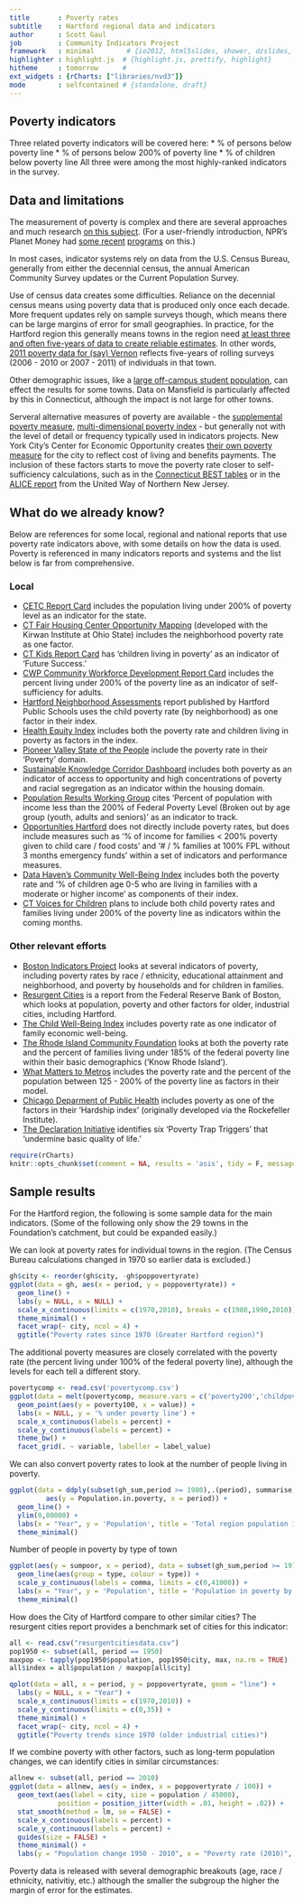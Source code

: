 ```yaml
---
title       : Poverty rates
subtitle    : Hartford regional data and indicators
author      : Scott Gaul
job         : Community Indicators Project
framework   : minimal        # {io2012, html5slides, shower, dzslides, ...}
highlighter : highlight.js  # {highlight.js, prettify, highlight}
hitheme     : tomorrow      # 
ext_widgets : {rCharts: ["libraries/nvd3"]} 
mode        : selfcontained # {standalone, draft}
---
```


## Poverty indicators

Three related poverty indicators will be covered here:
* % of persons below poverty line
* % of persons below 200% of poverty line
* % of children below poverty line
All three were among the most highly-ranked indicators in the survey. 

## Data and limitations

The measurement of poverty is complex and there are several approaches and much research [on this subject](http://www.census.gov/hhes/www/poverty/about/overview/measure.html). (For a user-friendly introduction, NPR's Planet Money had [some recent](http://www.npr.org/blogs/money/2013/08/27/214822459/a-college-kid-a-single-mom-and-the-problem-with-the-poverty-line) [programs](http://www.npr.org/blogs/money/2013/09/16/223086399/the-poverty-rate-ignores-programs-that-fight-poverty) on this.) 

In most cases, indicator systems rely on data from the U.S. Census Bureau, generally from either the decennial census, the annual American Community Survey updates or the Current Population Survey. 

Use of census data creates some difficulties. Reliance on the decennial census means using poverty data that is produced only once each decade. More frequent updates rely on sample surveys though, which means there can be large margins of error for small geographies. In practice, for the Hartford region this generally means towns in the region need [at least three and often five-years of data to create reliable estimates](http://www.census.gov/acs/www/methodology/sample_size_and_data_quality/Community Survey). In other words, [2011 poverty data for (say) Vernon](http://ctdata.org/communityprofile-Vernon) reflects five-years of rolling surveys (2006 - 2010 or 2007 - 2011) of individuals in that town. 

Other demographic issues, like a [large off-campus student population](http://blogs.census.gov/2013/07/29/when-off-campus-college-students-are-excluded-poverty-rates-fall-in-many-college-towns/), can effect the results for some towns. Data on Mansfield is particularly affected by this in Connecticut, although the impact is not large for other towns. 

Serveral alternative measures of poverty are available - the [supplemental poverty measure](http://www.census.gov/hhes/povmeas/methodology/supplemental/research.html), [multi-dimensional poverty index](http://www.ophi.org.uk/policy/multidimensional-poverty-index/) - but generally not with the level of detail or frequency typically used in indicators projects. New York City's Center for Economic Opportunity creates [their own poverty measure](http://www.nyc.gov/html/ceo/downloads/pdf/ceo_poverty_measure_2005_2011.pdf) for the city to reflect cost of living and benefits payments. The inclusion of these factors starts to move the poverty rate closer to self-sufficiency calculations, such as in the [Connecticut BEST tables](http://ctpcsw.com/basic-economic-security-tables/) or in the [ALICE report](http://www.unitedwaynnj.org/documents/UWNNJ_ALICE%20Report_FINAL2012.pdf) from the United Way of Northern New Jersey. 

## What do we already know?

Below are references for some local, regional and national reports that use poverty rate indicators above, with some details on how the data is used. Poverty is referenced in many indicators reports and systems and the list below is far from comprehensive.

### Local

* [CETC Report Card](http://www.ctdol.state.ct.us/OWC/CETC/2013ReportCard.pdf) includes the population living under 200% of poverty level as an indicator for the state. 
* [CT Fair Housing Center Opportunity Mapping](http://www.ctfairhousing.org/people-place-and-opportunity-report/) (developed with the Kirwan Institute at Ohio State) includes the neighborhood poverty rate as one factor. 
* [CT Kids Report Card](http://www.cga.ct.gov/kid/rba/results.asp) has 'children living in poverty' as an indicator of 'Future Success.'
* [CWP Community Workforce Development Report Card](http://www.capitalworkforce.org/ctworks/documents/Community_Workforce_Development_Report_Card_2011ff.pdf) includes the percent living under 200% of the poverty line as an indicator of self-sufficiency for adults. 
* [Hartford Neighborhood Assessments](http://courantblogs.com/cityline/wp-content/uploads/2013/04/Hartford-Neighborhood-Assessment.pdf) report published by Hartford Public Schools uses the child poverty rate (by neighborhood) as one factor in their index. 
* [Health Equity Index](http://www.cadh.org/health-equity/health-equity-index.html) includes both the poverty rate and children living in poverty as factors in the index. 
* [Pioneer Valley State of the People](http://pvpc.org/resources/datastats/state-of-people/stateofthepeople2013.pdf) include the poverty rate in their 'Poverty' domain. 
* [Sustainable Knowledge Corridor Dashboard](http://www.sustainableknowledgecorridor.org/site/content/how-are-we-doing) includes both poverty as an indicator of access to opportunity and high concentrations of poverty and racial segregation as an indicator within the housing domain. 
* [Population Results Working Group](http://www.ct.gov/opm/cwp/view.asp?a=2998&Q=490946) cites 'Percent of population with income less than the 200% of Federal Poverty Level (Broken out by age group (youth, adults and seniors)' as an indicator to track. 
* [Opportunities Hartford](http://www.cahs.org/programs-opportunitieshartford.asp) does not directly include poverty rates, but does include measures such as '% of income for families < 200% poverty given to child care / food costs' and '# / % families at 100% FPL without 3 months emergency funds' within a set of indicators and performance measures. 
* [Data Haven's Community Well-Being Index](http://www.ctdatahaven.org/communityindex) includes both the poverty rate and '% of children age 0-5 who are living in families with a moderate or higher income' as components of their index. 
* [CT Voices for Children](http://www.ctvoices.org/) plans to include both child poverty rates and families living under 200% of the poverty line as indicators within the coming months. 

### Other relevant efforts

* [Boston Indicators Project](http://www.bostonindicators.org/) looks at several indicators of poverty, including poverty rates by race / ethnicity, educational attainment and neighborhood, and poverty by households and for children in families. 
* [Resurgent Cities](http://www.bostonfed.org/about/ar/ar2009/lessons-from-resurgent-cities.pdf) is a report from the Federal Reserve Bank of Boston, which looks at population, poverty and other factors for older, industrial cities, including Hartford. 
* [The Child Well-Being Index](http://fcd-us.org/our-work/child-well-being-index-cwi) includes poverty rate as one indicator of family economic well-being. 
* [The Rhode Island Community Foundation](http://www.rifoundation.org/CommunityLeadership/CommunityDashboard/tabid/1157/Default.aspx) looks at both the poverty rate and the percent of families living under 185% of the federal poverty line within their basic demographics ('Know Rhode Island').
* [What Matters to Metros](http://www.futurefundneo.org/whatmatters) includes the poverty rate and the percent of the population between 125 - 200% of the poverty line as factors in their model.
* [Chicago Deparment of Public Health](https://data.cityofchicago.org/Health-Human-Services/hardship-index/792q-4jtu) includes poverty as one of the factors in their 'Hardship index' (originally developed via the Rockefeller Institute).
* [The Declaration Initiative](http://15th-www.declarationinitiative.org/poverty-in-america/6-deadly-poverty-trap-triggers) identifies six 'Poverty Trap Triggers' that 'undermine basic quality of life.'

```r
require(rCharts)
knitr::opts_chunk$set(comment = NA, results = 'asis', tidy = F, message = T)
```

## Sample results

For the Hartford region, the following is some sample data for the main indicators. (Some of the following only show the 29 towns in the Foundation's catchment, but could be expanded easily.)

We can look at poverty rates for individual towns in the region. (The Census Bureau calculations changed in 1970 so earlier data is excluded.)

```r
gh$city <- reorder(gh$city, -gh$poppovertyrate)
ggplot(data = gh, aes(x = period, y = poppovertyrate)) + 
  geom_line() +
  labs(y = NULL, x = NULL) + 
  scale_x_continuous(limits = c(1970,2010), breaks = c(1980,1990,2010)) +
  theme_minimal() +
  facet_wrap(~ city, ncol = 4) +
  ggtitle("Poverty rates since 1970 (Greater Hartford region)")
```

The additional poverty measures are closely correlated with the poverty rate (the percent living under 100% of the federal poverty line), although the levels for each tell a different story. 

```r
povertycomp <- read.csv('povertycomp.csv')
ggplot(data = melt(povertycomp, measure.vars = c('poverty200','childpoverty'))) + 
  geom_point(aes(y = poverty100, x = value)) + 
  labs(x = NULL, y = '% under poverty line') + 
  scale_x_continuous(labels = percent) +
  scale_y_continuous(labels = percent) +
  theme_bw() +
  facet_grid(. ~ variable, labeller = label_value)
```

We can also convert poverty rates to look at the number of people living in poverty. 

```r
ggplot(data = ddply(subset(gh_sum,period >= 1980),.(period), summarise, Population.in.poverty = sum(sumpoor, na.rm = T)),
         aes(y = Population.in.poverty, x = period)) + 
  geom_line() + 
  ylim(0,80000) + 
  labs(x = "Year", y = 'Population', title = 'Total region population in poverty') +
  theme_minimal()
```

Number of people in poverty by type of town

```r
ggplot(aes(y = sumpoor, x = period), data = subset(gh_sum,period >= 1970)) + 
  geom_line(aes(group = type, colour = type)) + 
  scale_y_continuous(labels = comma, limits = c(0,41000)) + 
  labs(x = "Year", y = 'Population', title = 'Population in poverty by location') +
  theme_minimal()  
```

How does the City of Hartford compare to other similar cities? The resurgent cities report provides a benchmark set of cities for this indicator: 

```r
all <- read.csv("resurgentcitiesdata.csv")
pop1950 <- subset(all, period == 1950)
maxpop <- tapply(pop1950$population, pop1950$city, max, na.rm = TRUE)
all$index = all$population / maxpop[all$city]

qplot(data = all, x = period, y = poppovertyrate, geom = "line") + 
  labs(y = NULL, x = "Year") + 
  scale_x_continuous(limits = c(1970,2010)) +
  scale_y_continuous(limits = c(0,35)) +
  theme_minimal() +
  facet_wrap(~ city, ncol = 4) +
  ggtitle("Poverty trends since 1970 (older industrial cities)")
```

If we combine poverty with other factors, such as long-term population changes, we can identify cities in similar circumstances: 

```r
allnew <- subset(all, period == 2010)
ggplot(data = allnew, aes(y = index, x = poppovertyrate / 100)) +
  geom_text(aes(label = city, size = population / 45000), 
            position = position_jitter(width = .01, height = .02)) +
  stat_smooth(method = lm, se = FALSE) +
  scale_x_continuous(labels = percent) +
  scale_y_continuous(labels = percent) +
  guides(size = FALSE) + 
  theme_minimal() + 
  labs(y = "Population change 1950 - 2010", x = "Poverty rate (2010)", title = "Population growth (decline) vs. poverty rate, older industrial cities")
```

Poverty data is released with several demographic breakouts (age, race / ethnicity, nativitiy, etc.) although the smaller the subgroup the higher the margin of error for the estimates. 

